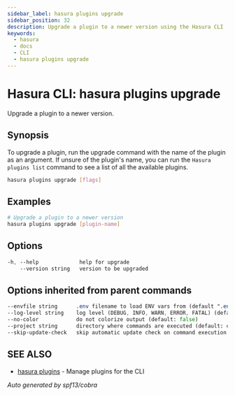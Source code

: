 ```yaml
---
sidebar_label: hasura plugins upgrade
sidebar_position: 32
description: Upgrade a plugin to a newer version using the Hasura CLI
keywords:
  - hasura
  - docs
  - CLI
  - hasura plugins upgrade
---
```


# Hasura CLI: hasura plugins upgrade

Upgrade a plugin to a newer version.

## Synopsis

To upgrade a plugin, run the upgrade command with the name of the plugin as an argument. If unsure of the plugin's name, you can run the `Hasura plugins list` command to see a list of all the available plugins.

```bash
hasura plugins upgrade [flags]
```

## Examples

```bash
# Upgrade a plugin to a newer version
hasura plugins upgrade [plugin-name]
```

## Options

```sass
-h, --help             help for upgrade
    --version string   version to be upgraded
```

## Options inherited from parent commands

```sass
--envfile string      .env filename to load ENV vars from (default ".env")
--log-level string    log level (DEBUG, INFO, WARN, ERROR, FATAL) (default "INFO")
--no-color            do not colorize output (default: false)
--project string      directory where commands are executed (default: current dir)
--skip-update-check   skip automatic update check on command execution
```

## SEE ALSO

- [hasura plugins](/hasura-cli/commands/hasura_plugins.mdx) - Manage plugins for the CLI

_Auto generated by spf13/cobra_
